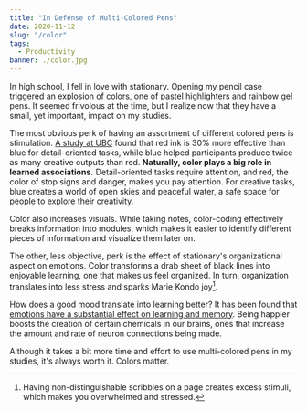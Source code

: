 ```yaml
---
title: "In Defense of Multi-Colored Pens"
date: 2020-11-12
slug: "/color"
tags:
  - Productivity
banner: ./color.jpg
---
```


In high school, I fell in love with stationary. Opening my pencil case triggered an explosion of colors, one of pastel highlighters and rainbow gel pens. It seemed frivolous at the time, but I realize now that they have a small, yet important, impact on my studies.

The most obvious perk of having an assortment of different colored pens is stimulation. [A study at UBC](https://news.ubc.ca/2009/02/05/archive-media-releases-2009-mr-09-018/) found that red ink is 30% more effective than blue for detail-oriented tasks, while blue helped participants produce twice as many creative outputs than red. **Naturally, color plays a big role in learned associations.** Detail-oriented tasks require attention, and red, the color of stop signs and danger, makes you pay attention. For creative tasks, blue creates a world of open skies and peaceful water, a safe space for people to explore their creativity.

Color also increases visuals. While taking notes, color-coding effectively breaks information into modules, which makes it easier to identify different pieces of information and visualize them later on.

The other, less objective, perk is the effect of stationary's organizational aspect on emotions. Color transforms a drab sheet of black lines into enjoyable learning, one that makes us feel organized. In turn, organization translates into less stress and sparks Marie Kondo joy[^1].

How does a good mood translate into learning better? It has been found that [emotions have a substantial effect on learning and memory](https://www.frontiersin.org/articles/10.3389/fpsyg.2017.01454/full). Being happier boosts the creation of certain chemicals in our brains, ones that increase the amount and rate of neuron connections being made.

Although it takes a bit more time and effort to use multi-colored pens in my studies, it's always worth it. Colors matter.

[^1]: Having non-distinguishable scribbles on a page creates excess stimuli, which makes you overwhelmed and stressed.
